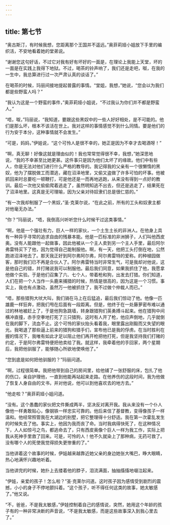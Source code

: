 ```yaml
---
---
---
```

title: 第七节
---




“奥古斯汀，有时候我想，您距离那个王国并不遥远。”奥菲莉娅小姐放下手里的编织活，不安地看着她的堂弟说。

“谢谢您这句好话，不过它对我有好有坏好的一面是，在理论上我能上天堂，坏的一面是在实践上我得下地狱。不过，喝茶的铃声响了，我们还是走吧，呶，在我的一生中，我总算进行过一次严肃认真的谈话了。”

在喝茶的时候，玛丽间接地提起普露的事情。“堂姐，我想，”她说，“您会以为我们都是些野蛮人吗？”

“我认为这是一个野蛮的事件，”奥菲莉娅小姐说，“不过我认为你们并不都是野蛮人。”

“唔，呶，”玛丽说，“我知道，要跟这些黑奴中的一些人好好相处，是不可能的。他们是那么坏，根本不该活在世上。我对这样的事情感觉不到什么同情。要是他们的行为安于本分，这种事情就不会发生。”

“可是，妈妈，”伊娃说，“这个可怜人是很不幸的，她正是因为不幸才去喝酒呀！”

“啊，真无聊！好像这就是理由似的！我也常常觉得很不幸，我想，”她深思地说，“我的不幸甚至比她更甚。这件事只是因为他们太坏了的缘故。他们中有些人，你是无法对他们进行什么严格的教导的。我记得我的父亲有一个很懒惰的黑奴，他为了摆脱做工而潜逃，藏在沼泽地里，又偷又盗做了许多可怕的坏事。他被抓回来时总要吃一顿鞭打，可是他还是一而再地逃跑，从来没有得到一点好的教训。最后一次他又偷偷爬着逃走了，虽然明知逃不出去，但还是逃走了，结果死在了沼泽地里。这真是无可理喻，因为父亲对待奴隶们总是很仁慈的。”

“有一次我却制服了一个黑奴，”圣·克莱尔说，“在此之前，所有的工头和奴隶主都对他毫无办法。”

“你？”玛丽说，“唔，我倒高兴听听您什么时候干过这类事情。”

“啊，他是一个强壮有力，巨人一样的家伙，一个土生土长的非洲人。在他身上具有一种异乎寻常的追求自由的残暴本能。他是一匹标准的非洲狮子，人们叫他西皮奥。没有人能跟他一起做事，因此他被从一个主人卖到另一个主人手里，最后阿尔弗雷特买下了他，因为觉得自己能制服他。啊，有一天，他把工头打倒在地，公然跑进沼泽地去了。那天我正好到阿尔弗阿尔弗，阿尔弗雷特的爱称。的种植园做客，那时我们已不再是合伙人了。阿尔弗雷特当时非常生气，可是我却对他说，这是他自己的错，并打赌说我可以制服他。最后我们同意，如果我抓住了他，我愿拿他做个实验。于是他们召集了六、七个人，带着枪和狗，出发去打猎。你们知道，人们在把一个人当作一头鹿来捕猎的时候，热情是很高的，因为这是一个习惯。事实上，我也有点激动，虽然万一他被抓住了，我不过做个仲裁人而已。”

“唔，那些猎狗大吠大叫，我们骑在马上在后猛追，最后我们惊动了他。他像一匹雄鹿一样狂奔，把我们甩在后面有一段距离。但是，他终于在一处藤萝密布难以通过的林地被赶上了，于是他狗急跳墙，转身跟猎狗们英勇搏斗起来。他在猎狗中间横冲直撞，赤手空拳地打死了三只猎狗，这时有人开了枪，他应声倒地，几乎就倒在我的脚下，流血不止。这个可怜的家伙抬头看着我，眼里露出刚毅而又失望的眼光。我喝退了那些逼上前来的猎狗和猎手们，宣布他已是我的俘虏。在当时胜利在握的情况下，我唯有如此才足以阻止他们再开枪把他打死，但是我坚持我们打赌的约定，于是阿尔弗雷特便把他卖给了我。就这样，我牵着他的手回家，两个星期后，我把他驯服了，能够随心所欲地使唤他了。”

“您到底是如何把他驯服的？”玛丽问道。

“啊，过程很简单。我把他带到自己的房间里，给他铺了一张舒服的床，包扎了他的伤口，亲自护理他，一直到他能再站起来走路。在他养伤的这段时间，我为他做了恢复人身自由的文书，并对他说，他可以到他喜欢去的地方去。”

“他走啦？”奥菲莉娅小姐问道。

“没有。这个愚蠢的家伙把文件撕成两半，坚决反对离开我。我从来没有一个仆人像他一样勇敢贴心，像钢铁一样忠实可靠的。他后来信了基督教，变得像孩子一样温和。他经常照管我在大湖边的别墅，把它整理得十分舒适。我在第一次霍乱发生的时候失去了他。事实上，他因为我而丧了命。当时我病得快死了，在这种情况下，人人如惊弓之鸟，都逃命去了，只有西皮奥像个巨人一样为我工作，实际上把我从死神手里救了回来。可是，可怜的人！他不久就染上了那种病，无药可救了。没有哪个人的死使我觉得损失更惨重的了。”

当他讲着这个故事的时候，伊娃越来越靠近她父亲的身边她张大嘴巴，睁大眼睛，热心地满怀兴趣地听着。

当他讲完的时候，她扑上去搂着他的脖子，泪流满面，抽抽搐搐地啜泣起来。

“伊娃，亲爱的孩子！怎么啦？”圣·克莱尔问道。这时孩子因为感情受到剧烈的震撼，小小的身子不停地颤抖着。“这个孩子，听不得任何这类的故事，她太敏感了。”他又说。

“不，爸爸，不是我太敏感，”伊娃控制着自己的感情说，突然，她用这个年龄的孩子有的一种非常决断的声音说，“不是我太敏感，而是这些故事深入到我心里去了。”